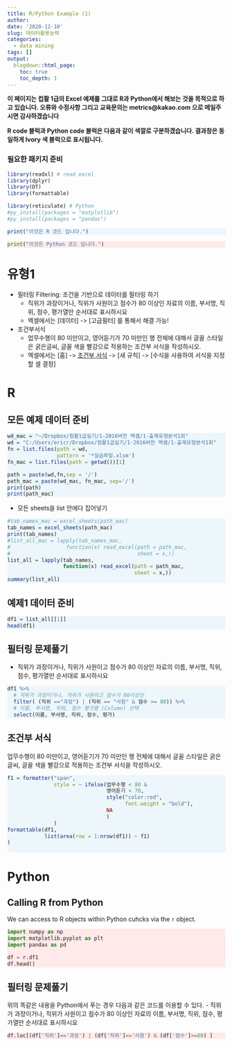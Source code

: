 ```yaml
---
title: R/Python Example (1)
author:
date: '2020-12-10'
slug: 데이터활용능력
categories:
  - data mining
tags: []
output:
  blogdown::html_page:
    toc: true
    toc_depth: 1
---
```


<style>
div.rcode pre { background-color:#fffff0; }
div.rcode pre.r { background-color:#EDF6FA; }
</style>

<style>
div.pycode pre { background-color:#fffff0; }
div.pycode pre.python { background-color:#FFE9E9; }
</style>

**이 페이지는 컵활 1급의 Excel 예제를 그대로 R과 Python에서 해보는 것을 목적으로 하고 있습니다. 오류와 수정사항 그리고 교육문의는 metrics@kakao.com 으로 메일주시면 감사하겠습니다**

**R code 블럭과 Python code 블럭은 다음과 같이 색깔로 구분하겠습니다. 결과창은 동일하게 Ivory 색 블럭으로 표시됩니다.**

### 필요한 패키지 준비
```r
library(readxl) # read excel
library(dplyr)
library(DT)
library(formattable)

library(reticulate) # Python
#py_install(packages = "matplotlib")
#py_install(packages = "pandas")
```

<div class = "rcode">
```r
print("이것은 R 코드 입니다.")
```
</div>

<div class = "pycode">
```python
print("이것은 Python 코드 입니다.")
```
</div>


# 유형1
- 필터링 Filtering: 조건을 기반으로 데이터를 필터링 하기
  - 직위가 과장이거나, 직위가 사원이고 점수가 80 이상인 자료의 이름, 부서명, 직위, 점수, 평가열만 순서대로 표시하시요
  - 엑셀에서는 [데이터] -> [고급필터] 를 통해서 해결 가능!
- 조건부서식
  - 업무수행이 80 미만이고, 영어듣기가 70 미만인 행 전체에 대해서 글꼴 스타일은 굵은글씨, 글꼴 색을 빨강으로 적용하는 조건부 서식을 작성하시오.
  - 엑셀에서는 [홈] -> [조건부 서식] -> [새 규칙] -> [수식을 사용하여 서식을 지정할 셀 결정]



# R 

## 모든 예제 데이터 준비
<div class = "rcode">
```r
wd_mac = "~/Dropbox/컴활1급실기/1-2016버전 엑셀/1-출제유형분석1회"
wd = "C:/Users/ericr/Dropbox/컴활1급실기/1-2016버전 엑셀/1-출제유형분석1회"
fn = list.files(path = wd,
                pattern = '*실습파일.xlsm')
fn_mac = list.files(path = getwd())[1]

path = paste(wd,fn,sep = '/')
path_mac = paste(wd_mac, fn_mac, sep='/')
print(path)
print(path_mac)
```
</div>


- 모든 sheets을 list 안에다 집어넣기

<div class = "rcode">
```r
#tab_names_mac = excel_sheets(path_mac)
tab_names = excel_sheets(path_mac)
print(tab_names)
#list_all_mac = lapply(tab_names_mac, 
#                  function(x) read_excel(path = path_mac,
#                                         sheet = x,))
list_all = lapply(tab_names, 
                  function(x) read_excel(path = path_mac,
                                         sheet = x,))
summary(list_all)
```
</div>

## 예제1 데이터 준비
<div class = "rcode">
```r
df1 = list_all[[1]]
head(df1)
```
</div>

## 필터링 문제풀기

- 직위가 과장이거나, 직위가 사원이고 점수가 80 이상인 자료의 이름, 부서명, 직위, 점수, 평가열만 순서대로 표시하시요

<div class = "rcode">
```r
df1 %>% 
  # 직위가 과장이거나, 직위가 사원이고 점수가 80이상인
  filter( (직위 =="과장") | (직위 == "사원" & 점수 >= 80)) %>% 
  # 이름, 부서명, 직위, 점수 평가열 (Column) 선택
  select(이름, 부서명, 직위, 점수, 평가)
```
</div>

## 조건부 서식

업무수행이 80 미만이고, 영어듣기가 70 미만인 행 전체에 대해서 글꼴 스타일은 굵은글씨, 글꼴 색을 빨강으로 적용하는 조건부 서식을 작성하시오.

<div class = "rcode">
```r
f1 = formatter("span",
               style = ~ ifelse(업무수행 < 80 &
                                영어듣기 < 70, 
                                style("color:red",
                                      font.weight = "bold"),
                                NA
                                )
               )
formattable(df1,
            list(area(row = 1:nrow(df1)) ~ f1)
)
  
```
</div>

# Python

## Calling R from Python

We can access to R objects within Python cuhcks via the `r` object. 

<div class = "pycode">

```python
import numpy as np
import matplotlib.pyplot as plt
import pandas as pd

df = r.df1
df.head()
```
</div>


## 필터링 문제풀기

위의 똑같은 내용을 Python에서 푸는 경우 다음과 같은 코드를 이용할 수 있다.
- 직위가 과장이거나, 직위가 사원이고 점수가 80 이상인 자료의 이름, 부서명, 직위, 점수, 평가열만 순서대로 표시하시요


<div class = "pycode">
```python
df.loc[(df['직위']=='과장') | (df['직위']=='사원') & (df['점수']>=80) ]
```

</div>
